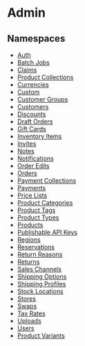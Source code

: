 
# Admin

## Namespaces

- [Auth](../Admin/medusa_react.Hooks.Admin.Auth/page.mdx)
- [Batch Jobs](../Admin/medusa_react.Hooks.Admin.Batch_Jobs/page.mdx)
- [Claims](../Admin/medusa_react.Hooks.Admin.Claims/page.mdx)
- [Product Collections](../Admin/medusa_react.Hooks.Admin.Product_Collections/page.mdx)
- [Currencies](../Admin/medusa_react.Hooks.Admin.Currencies/page.mdx)
- [Custom](../Admin/medusa_react.Hooks.Admin.Custom/page.mdx)
- [Customer Groups](../Admin/medusa_react.Hooks.Admin.Customer_Groups/page.mdx)
- [Customers](../Admin/medusa_react.Hooks.Admin.Customers/page.mdx)
- [Discounts](../Admin/medusa_react.Hooks.Admin.Discounts/page.mdx)
- [Draft Orders](../Admin/medusa_react.Hooks.Admin.Draft_Orders/page.mdx)
- [Gift Cards](../Admin/medusa_react.Hooks.Admin.Gift_Cards/page.mdx)
- [Inventory Items](../Admin/medusa_react.Hooks.Admin.Inventory_Items/page.mdx)
- [Invites](../Admin/medusa_react.Hooks.Admin.Invites/page.mdx)
- [Notes](../Admin/medusa_react.Hooks.Admin.Notes/page.mdx)
- [Notifications](../Admin/medusa_react.Hooks.Admin.Notifications/page.mdx)
- [Order Edits](../Admin/medusa_react.Hooks.Admin.Order_Edits/page.mdx)
- [Orders](../Admin/medusa_react.Hooks.Admin.Orders/page.mdx)
- [Payment Collections](../Admin/medusa_react.Hooks.Admin.Payment_Collections/page.mdx)
- [Payments](../Admin/medusa_react.Hooks.Admin.Payments/page.mdx)
- [Price Lists](../Admin/medusa_react.Hooks.Admin.Price_Lists/page.mdx)
- [Product Categories](../Admin/medusa_react.Hooks.Admin.Product_Categories/page.mdx)
- [Product Tags](../Admin/medusa_react.Hooks.Admin.Product_Tags/page.mdx)
- [Product Types](../Admin/medusa_react.Hooks.Admin.Product_Types/page.mdx)
- [Products](../Admin/medusa_react.Hooks.Admin.Products/page.mdx)
- [Publishable API Keys](../Admin/medusa_react.Hooks.Admin.Publishable_API_Keys/page.mdx)
- [Regions](../Admin/medusa_react.Hooks.Admin.Regions/page.mdx)
- [Reservations](../Admin/medusa_react.Hooks.Admin.Reservations/page.mdx)
- [Return Reasons](../Admin/medusa_react.Hooks.Admin.Return_Reasons/page.mdx)
- [Returns](../Admin/medusa_react.Hooks.Admin.Returns/page.mdx)
- [Sales Channels](../Admin/medusa_react.Hooks.Admin.Sales_Channels/page.mdx)
- [Shipping Options](../Admin/medusa_react.Hooks.Admin.Shipping_Options/page.mdx)
- [Shipping Profiles](../Admin/medusa_react.Hooks.Admin.Shipping_Profiles/page.mdx)
- [Stock Locations](../Admin/medusa_react.Hooks.Admin.Stock_Locations/page.mdx)
- [Stores](../Admin/medusa_react.Hooks.Admin.Stores/page.mdx)
- [Swaps](../Admin/medusa_react.Hooks.Admin.Swaps/page.mdx)
- [Tax Rates](../Admin/medusa_react.Hooks.Admin.Tax_Rates/page.mdx)
- [Uploads](../Admin/medusa_react.Hooks.Admin.Uploads/page.mdx)
- [Users](../Admin/medusa_react.Hooks.Admin.Users/page.mdx)
- [Product Variants](../Admin/medusa_react.Hooks.Admin.Product_Variants/page.mdx)
